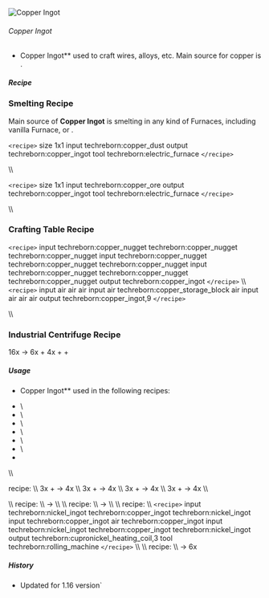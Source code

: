 ![Copper Ingot](/mods/techreborn/copper_ingot.png)

###### Copper Ingot

- Copper Ingot** used to craft wires, alloys, etc. Main source
        for copper is
        <Mcitem id="techreborn:copper_ore"/>.

##### Recipe

### Smelting Recipe

Main source of **Copper Ingot** is smelting
<Mcitem id="techreborn:copper_dust"/> in any kind of
Furnaces, including vanilla Furnace,
<Mcitem id="techreborn:iron_furnace"/> or
<Mcitem id="techreborn:electric_furnace"/>.

`<recipe>` size 1x1 input techreborn:copper_dust output
techreborn:copper_ingot tool techreborn:electric_furnace
`</recipe>`

\\\\

`<recipe>` size 1x1 input techreborn:copper_ore output
techreborn:copper_ingot tool techreborn:electric_furnace
`</recipe>`

\\\\

### Crafting Table Recipe

`<recipe>` input techreborn:copper_nugget
techreborn:copper_nugget techreborn:copper_nugget input
techreborn:copper_nugget techreborn:copper_nugget
techreborn:copper_nugget input techreborn:copper_nugget
techreborn:copper_nugget techreborn:copper_nugget output
techreborn:copper_ingot `</recipe>` \\\\ `<recipe>` input
air air air input air techreborn:copper_storage_block air input air air
air output techreborn:copper_ingot,9 `</recipe>`

\\\\

### Industrial Centrifuge Recipe

16x <Mcitem id="techreborn:lava_cell"/> -\> 6x
<Mcitem id="techreborn:tin_ingot"/> + 4x
<Mcitem id="techreborn:copper_ingot"/> +
<Mcitem id="techreborn:electrum_ingot"/> +
<Mcitem id="techreborn:small_pile_of_tungsten_dust"/>

##### Usage

- Copper Ingot** used in the following
        <Mcitem id="minecraft:crafting_table"/>
        recipes:

* <Mcitem id="techreborn:copper_cable"/>\
* <Mcitem id="techreborn:insulated_copper_cable"/>\
* <Mcitem id="techreborn:LV_transformer"/>\
* <Mcitem id="techreborn:helium_coolant_cell_360k"/>\
* <Mcitem id="techreborn:nak_coolant_cell_360k"/>\
* <Mcitem id="techreborn:copper_nugget"/>\
* <Mcitem id="techreborn:copper_storage_block"/>

\\\\

<Mcitem id="techreborn:alloy_smelter"/> recipe: \\\\
3x<Mcitem id="techreborn:copper_ingot"/> +
<Mcitem id="techreborn:zinc_ingot"/> -\> 4x
<Mcitem id="techreborn:brass_ingot"/> \\\\
3x<Mcitem id="techreborn:copper_ingot"/> +
<Mcitem id="techreborn:zinc_dust"/> -\> 4x
<Mcitem id="techreborn:brass_ingot"/> \\\\
3x<Mcitem id="techreborn:copper_ingot"/> +
<Mcitem id="techreborn:tin_ingot"/> -\> 4x
<Mcitem id="techreborn:bronze_ingot"/> \\\\
3x<Mcitem id="techreborn:copper_ingot"/> +
<Mcitem id="techreborn:tin_dust"/> -\> 4x
<Mcitem id="techreborn:bronze_ingot"/> \\\\

\\\\ <Mcitem id="techreborn:compressor"/> recipe:
\\\\ <Mcitem id="techreborn:copper_ingot"/> -\>
<Mcitem id="techreborn:copper_plate"/> \\\\ \\\\
<Mcitem id="techreborn:grinder"/> recipe: \\\\
<Mcitem id="techreborn:copper_ingot"/> -\>
<Mcitem id="techreborn:copper_dust"/> \\\\ \\\\
<Mcitem id="techreborn:rolling_machine"/> recipe:
\\\\ `<recipe>` input techreborn:nickel_ingot
techreborn:copper_ingot techreborn:nickel_ingot input
techreborn:copper_ingot air techreborn:copper_ingot input
techreborn:nickel_ingot techreborn:copper_ingot techreborn:nickel_ingot
output techreborn:cupronickel_heating_coil,3 tool
techreborn:rolling_machine `</recipe>` \\\\ \\\\
<Mcitem id="techreborn:wire_mill"/> recipe: \\\\
<Mcitem id="techreborn:copper_ingot"/> -\> 6x
<Mcitem id="techreborn:copper_cable"/>

##### History

* Updated for 1.16 version`

